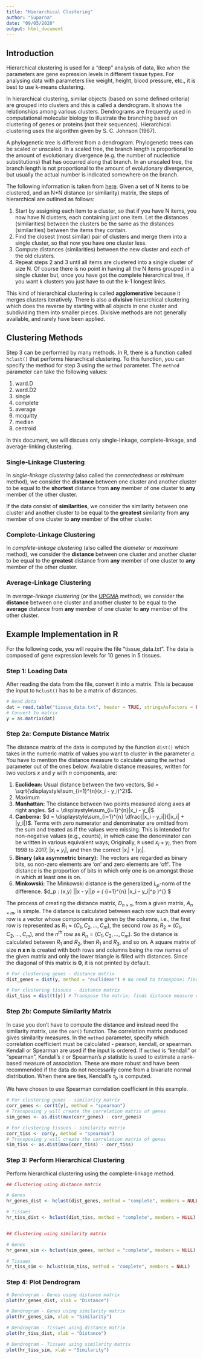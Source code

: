 ```yaml
---
title: "Hierarchical Clustering"
author: "Suparna"
date: "09/05/2020"
output: html_document
---
```

## Introduction

Hierarchical clustering is used for a "deep" analysis of data, like when the parameters are gene expression levels in different tissue types. For analysing data with parameters like weight, height, blood pressure, etc., it is best to use k-means clustering.


In hierarchical clustering, similar objects (based on some defined criteria) are grouped into clusters and this is called a dendrogram. It shows the relationships among various clusters. Dendrograms are frequently used in computational molecular biology to illustrate the branching based on clustering of genes or proteins (not their sequences). Hierarchical clustering uses the algorithm given by S. C. Johnson (1967).


A phylogenetic tree is different from a dendrogram. Phylogenetic trees can be scaled or unscaled. In a scaled tree, the branch length is proportional to the amount of evolutionary divergence (e.g. the number of nucleotide substitutions) that has occurred along that branch. In an unscaled tree, the branch length is not proportional to the amount of evolutionary divergence, but usually the actual number is indicated somewhere on the branch.


The following information is taken from [here](https://home.deib.polimi.it/matteucc/Clustering/tutorial_html/hierarchical.html). Given a set of N items to be clustered, and an N*N distance (or similarity) matrix, the steps of hierarchical are outlined as follows:


1. Start by assigning each item to a cluster, so that if you have N items, you now have N clusters, each containing just one item. Let the distances (similarities) between the clusters be the same as the distances (similarities) between the items they contain.
2. Find the closest (most similar) pair of clusters and merge them into a single cluster, so that now you have one cluster less.
3. Compute distances (similarities) between the new cluster and each of the old clusters.
4. Repeat steps 2 and 3 until all items are clustered into a single cluster of size N. Of course there is no point in having all the N items grouped in a single cluster but, once you have got the complete hierarchical tree, if you want k clusters you just have to cut the k-1 longest links.


This kind of hierarchical clustering is called **agglomerative** because it merges clusters iteratively. There is also a **divisive** hierarchical clustering which does the reverse by starting with all objects in one cluster and subdividing them into smaller pieces. Divisive methods are not generally available, and rarely have been applied.


## Clustering Methods

Step 3 can be performed by many methods. In R, there is a function called `hclust()` that performs hierarchical clustering. To this function, you can specify the method for step 3 using the `method` parameter. The `method` parameter can take the following values:


1. ward.D
2. ward.D2
3. single
4. complete
5. average
6. mcquitty
7. median
8. centroid


In this document, we will discuss only single-linkage, complete-linkage, and average-linking clustering.


### Single-Linkage Clustering

In *single-linkage clustering* (also called the *connectedness* or *minimum* method), we consider the **distance** between one cluster and another cluster to be equal to the **shortest** distance from **any** member of one cluster to **any** member of the other cluster.


If the data consist of **similarities**, we consider the similarity between one cluster and another cluster to be equal to the **greatest** similarity from **any** member of one cluster to **any** member of the other cluster.

### Complete-Linkage Clustering

In *complete-linkage clustering* (also called the *diameter* or *maximum* method), we consider the **distance** between one cluster and another cluster to be equal to the **greatest** distance from **any** member of one cluster to **any** member of the other cluster.


### Average-Linkage Clustering

In *average-linkage clustering* (or the [UPGMA](http://www.icp.ucl.ac.be/~opperd/private/upgma.html) method), we consider the **distance** between one cluster and another cluster to be equal to the **average** distance from **any** member of one cluster to **any** member of the other cluster.


## Example Implementation in R

For the following code, you will require the file "tissue_data.txt". The data is composed of gene expression levels for 10 genes in 5 tissues.


### Step 1: Loading Data

After reading the data from the file, convert it into a matrix. This is because the input to `hclust()` has to be a matrix of distances.


```r
# Read data
dat = read.table("tissue_data.txt", header = TRUE, stringsAsFactors = FALSE)
# Convert to matrix
y = as.matrix(dat)
```

### Step 2a: Compute Distance Matrix

The distance matrix of the data is computed by the function `dist()` which takes in the numeric matrix of values you want to cluster in the parameter `d`. You have to mention the distance measure to calculate using the `method` parameter out of the ones below. Available distance measures, written for two vectors $x$ and $y$ with $n$ components, are:

1. **Euclidean:** Usual distance between the two vectors, $d = \sqrt{\displaystyle\sum_{i=1}^{n}(x_i - y_i)^2}$.
2. Maximum
3. **Manhattan:** The distance between two points measured along axes at right angles. $d = \displaystyle\sum_{i=1}^{n}|x_i - y_i|$.
4. **Canberra:** $d = \displaystyle\sum_{i=1}^{n} \dfrac{|x_i - y_i|}{|x_i| + |y_i|}$. Terms with zero numerator and denominator are omitted from the sum and treated as if the values were missing. This is intended for non-negative values (e.g., counts), in which case the denominator can be written in various equivalent ways; Originally, `R` used $x_i + y_i$, then from 1998 to 2017, $|x_i + y_i|$, and then the correct $|x_i| + |y_i|$.
5. **Binary (aka asymmetric binary):** The vectors are regarded as binary bits, so non-zero elements are ‘on’ and zero elements are ‘off’. The distance is the proportion of bits in which only one is on amongst those in which at least one is on.
6. **Minkowski:** The Minkowski distance is the generalized $L_p$-norm of the difference.
$d_p : (x,y) \to ||x - y||_p = \big( \displaystyle \sum_{i=1}^{n} |x_i - y_i|^p \big)^{\frac{1}{p}} $


The process of creating the distance matrix, $D_{n \times n}$, from a given matrix, $A_{n \times m}$, is simple. The distance is calculated between each row such that every row is a vector whose components are given by the columns, i.e., the first row is represented as $R_1 = (C_1, C_2, ... , C_m)$, the second row as $R_2 = (C_1, C_2, ... , C_m)$, and the $n^{th}$ row as $R_n = (C_1, C_2, ... , C_m)$. So the distance is calculated between $R_1$ and $R_2$, then $R_1$ and $R_3$, and so on. A square matrix of size **n x n** is created with both rows and columns being the row names of the given matrix and only the lower triangle is filled with distances. Since the diagonal of this matrix is **0**, it is not printed by default.


```r
# For clustering genes - distance matrix
dist_genes = dist(y, method = "euclidean") # No need to transpose; finds distance measure on genes

# For clustering tissues - distance matrix
dist_tiss = dist(t(y)) # Transpose the matrix; finds distance measure on tissues
```

### Step 2b: Compute Similarity Matrix

In case you don't have to compute the distance and instead need the similarity matrix, use the `cor()` function. The correlation matrix produced gives similarity measures. In the `method` parameter, specify which correlation coefficient must be calculated - pearson, kendall, or spearman. Kendall or Spearman are used if the input is ordered. If `method` is "kendall" or "spearman", Kendall's $\tau$ or Spearman's $\rho$ statistic is used to estimate a rank-based measure of association. These are more robust and have been recommended if the data do not necessarily come from a bivariate normal distribution. When there are ties, Kendall's $\tau_b$ is computed.


We have chosen to use Spearman correlation coefficient in this example.


```r
# For clustering genes - similarity matrix
corr_genes <- cor(t(y), method = "spearman")
# Transposing y will create the correlation matrix of genes
sim_genes <- as.dist(max(corr_genes) - corr_genes)

# For clustering tissues - similarity matrix
corr_tiss <- cor(y, method = "spearman")
# Transposing y will create the correlation matrix of genes
sim_tiss <- as.dist(max(corr_tiss) - corr_tiss)
```

### Step 3: Perform Hierarchical Clustering

Perform hierarchical clustering using the complete-linkage method.

```r
## Clustering using distance matrix

# Genes
hr_genes_dist <- hclust(dist_genes, method = "complete", members = NULL)

# Tissues
hr_tiss_dist <- hclust(dist_tiss, method = "complete", members = NULL)


## Clustering using similarity matrix

# Genes
hr_genes_sim <- hclust(sim_genes, method = "complete", members = NULL)

# Tissues
hr_tiss_sim <- hclust(sim_tiss, method = "complete", members = NULL)
```

### Step 4: Plot Dendrogram

```r
# Dendrogram - Genes using distance matrix
plot(hr_genes_dist, xlab = "Distance")
```

```r
# Dendrogram - Genes using similarity matrix
plot(hr_genes_sim, xlab = "Similarity")
```

```r
# Dendrogram - Tissues using distance matrix
plot(hr_tiss_dist, xlab = "Distance")
```

```r
# Dendrogram - Tissues using similarity matrix
plot(hr_tiss_sim, xlab = "Similarity")
```

